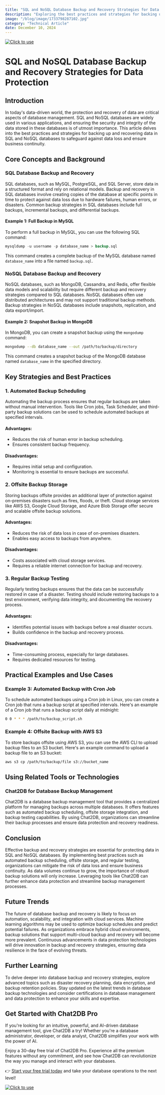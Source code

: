 ```yaml
---
title: "SQL and NoSQL Database Backup and Recovery Strategies for Data Protection"
description: "Exploring the best practices and strategies for backing up and recovering data in SQL and NoSQL databases to ensure data protection and integrity."
image: "/blog/image/1733798287102.jpg"
category: "Technical Article"
date: December 10, 2024
---
```

[![Click to use](/image/blog/bg/chat2db1.png)](https://app.chat2db.ai/)
# SQL and NoSQL Database Backup and Recovery Strategies for Data Protection


<Authors date="December 10, 2024">
  <Author name="Ethan Clarke" link="https://chat2db.ai" />
</Authors>

## Introduction

In today's data-driven world, the protection and recovery of data are critical aspects of database management. SQL and NoSQL databases are widely used in various applications, and ensuring the security and integrity of the data stored in these databases is of utmost importance. This article delves into the best practices and strategies for backing up and recovering data in SQL and NoSQL databases to safeguard against data loss and ensure business continuity.

## Core Concepts and Background

### SQL Database Backup and Recovery

SQL databases, such as MySQL, PostgreSQL, and SQL Server, store data in a structured format and rely on relational models. Backup and recovery in SQL databases involve creating copies of the database at specific points in time to protect against data loss due to hardware failures, human errors, or disasters. Common backup strategies in SQL databases include full backups, incremental backups, and differential backups.

#### Example 1: Full Backup in MySQL

To perform a full backup in MySQL, you can use the following SQL command:

```sql
mysqldump -u username -p database_name > backup.sql
```

This command creates a complete backup of the MySQL database named `database_name` into a file named `backup.sql`.

### NoSQL Database Backup and Recovery

NoSQL databases, such as MongoDB, Cassandra, and Redis, offer flexible data models and scalability but require different backup and recovery strategies compared to SQL databases. NoSQL databases often use distributed architectures and may not support traditional backup methods. Backup strategies in NoSQL databases include snapshots, replication, and data export/import.

#### Example 2: Snapshot Backup in MongoDB

In MongoDB, you can create a snapshot backup using the `mongodump` command:

```bash
mongodump --db database_name --out /path/to/backup/directory
```

This command creates a snapshot backup of the MongoDB database named `database_name` in the specified directory.

## Key Strategies and Best Practices

### 1. Automated Backup Scheduling

Automating the backup process ensures that regular backups are taken without manual intervention. Tools like Cron jobs, Task Scheduler, and third-party backup solutions can be used to schedule automated backups at specified intervals.

#### Advantages:
- Reduces the risk of human error in backup scheduling.
- Ensures consistent backup frequency.

#### Disadvantages:
- Requires initial setup and configuration.
- Monitoring is essential to ensure backups are successful.

### 2. Offsite Backup Storage

Storing backups offsite provides an additional layer of protection against on-premises disasters such as fires, floods, or theft. Cloud storage services like AWS S3, Google Cloud Storage, and Azure Blob Storage offer secure and scalable offsite backup solutions.

#### Advantages:
- Reduces the risk of data loss in case of on-premises disasters.
- Enables easy access to backups from anywhere.

#### Disadvantages:
- Costs associated with cloud storage services.
- Requires a reliable internet connection for backup and recovery.

### 3. Regular Backup Testing

Regularly testing backups ensures that the data can be successfully restored in case of a disaster. Testing should include restoring backups to a test environment, verifying data integrity, and documenting the recovery process.

#### Advantages:
- Identifies potential issues with backups before a real disaster occurs.
- Builds confidence in the backup and recovery process.

#### Disadvantages:
- Time-consuming process, especially for large databases.
- Requires dedicated resources for testing.

## Practical Examples and Use Cases

### Example 3: Automated Backup with Cron Job

To schedule automated backups using a Cron job in Linux, you can create a Cron job that runs a backup script at specified intervals. Here's an example of a Cron job that runs a backup script daily at midnight:

```bash
0 0 * * * /path/to/backup_script.sh
```

### Example 4: Offsite Backup with AWS S3

To store backups offsite using AWS S3, you can use the AWS CLI to upload backup files to an S3 bucket. Here's an example command to upload a backup file to an S3 bucket:

```bash
aws s3 cp /path/to/backup/file s3://bucket_name
```

## Using Related Tools or Technologies

### Chat2DB for Database Backup Management

Chat2DB is a database backup management tool that provides a centralized platform for managing backups across multiple databases. It offers features such as automated backup scheduling, offsite storage integration, and backup testing capabilities. By using Chat2DB, organizations can streamline their backup processes and ensure data protection and recovery readiness.

## Conclusion

Effective backup and recovery strategies are essential for protecting data in SQL and NoSQL databases. By implementing best practices such as automated backup scheduling, offsite storage, and regular testing, organizations can mitigate the risk of data loss and ensure business continuity. As data volumes continue to grow, the importance of robust backup solutions will only increase. Leveraging tools like Chat2DB can further enhance data protection and streamline backup management processes.

## Future Trends

The future of database backup and recovery is likely to focus on automation, scalability, and integration with cloud services. Machine learning algorithms may be used to optimize backup schedules and predict potential failures. As organizations embrace hybrid cloud environments, backup solutions that support multi-cloud backup and recovery will become more prevalent. Continuous advancements in data protection technologies will drive innovation in backup and recovery strategies, ensuring data resilience in the face of evolving threats.

## Further Learning

To delve deeper into database backup and recovery strategies, explore advanced topics such as disaster recovery planning, data encryption, and backup retention policies. Stay updated on the latest trends in database backup technologies and consider certifications in database management and data protection to enhance your skills and expertise.

## Get Started with Chat2DB Pro

If you're looking for an intuitive, powerful, and AI-driven database management tool, give Chat2DB a try! Whether you're a database administrator, developer, or data analyst, Chat2DB simplifies your work with the power of AI.

Enjoy a 30-day free trial of Chat2DB Pro. Experience all the premium features without any commitment, and see how Chat2DB can revolutionize the way you manage and interact with your databases.

👉 [Start your free trial today](https://app.chat2db.ai/) and take your database operations to the next level!

[![Click to use](/image/blog/bg/chat2db.jpg)](https://app.chat2db.ai/)